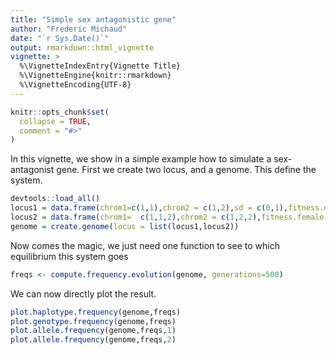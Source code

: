 ```yaml
---
title: "Simple sex antagonistic gene"
author: "Frederic Michaud"
date: "`r Sys.Date()`"
output: rmarkdown::html_vignette
vignette: >
  %\VignetteIndexEntry{Vignette Title}
  %\VignetteEngine{knitr::rmarkdown}
  %\VignetteEncoding{UTF-8}
---
```


```r
knitr::opts_chunk$set(
  collapse = TRUE,
  comment = "#>"
)
```

In this vignette, we show in a simple example how to simulate a sex-antagonist gene.
First we create two locus, and a genome. This define the system. 
```r
devtools::load_all()
locus1 = data.frame(chrom1=c(1,1),chrom2 = c(1,2),sd = c(0,1),fitness.male=c(1,1),fitness.female=c(1,1))
locus2 = data.frame(chrom1=  c(1,1,2),chrom2 = c(1,2,2),fitness.female = c(1,0.9,0.8),fitness.male = c(0.6,0.8,1))
genome = create.genome(locus = list(locus1,locus2))
```

Now comes the magic, we just need one function to see to which equilibrium this system goes

```r
freqs <- compute.frequency.evolution(genome, generations=500)
```

We can now directly plot the result.
```r
plot.haplotype.frequency(genome,freqs)
plot.genotype.frequency(genome,freqs)
plot.allele.frequency(genome,freqs,1)
plot.allele.frequency(genome,freqs,2)
```










